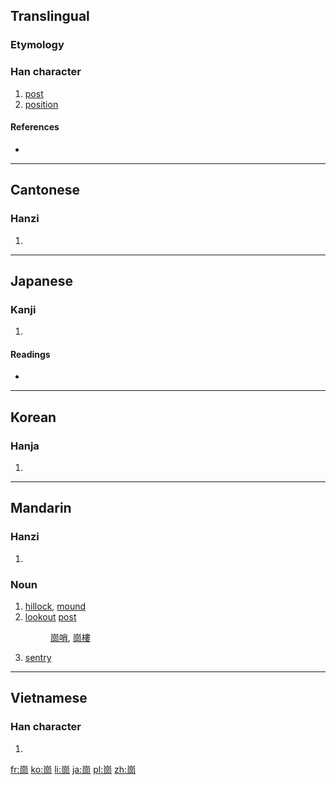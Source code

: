 {{also|岗|岡}}
==Translingual==

===Etymology===
{{Han compound|山|岡|c1=s|c2=p|t1=hill|ls=psc}}

===Han character===
{{Han char|rn=46|rad=山|as=08|sn=11|four=2222<sub>7</sub>|canj=山月廿山 (UBTU)|ids=⿱[[山]][[岡]]}}

# [[post]]
# [[position]]

====References====
* {{Han ref|kx=0314.100|dkj=08221|dj=0616.060|hdz=10780.070|uh=5D17|ud=23831|bh=B15E|bd=45406}}

----

==Cantonese==

===Hanzi===
{{yue-hanzi|jyut=[[gong1]]|y=gong1|sim=岗}}

# {{defn|lang=yue|sort=山08}}

----

==Japanese==

===Kanji===
{{ja-kanji|grade=|rs=山08}}

# {{defn|lang=ja|sort=山08}}

====Readings====
* {{ja-readings|on=[[こう]] (kō)|kun=[[おか]] (oka)}}

----

==Korean==

===Hanja===
{{ko-hanja|hangeul=강|rv=gang|mr=kang}}

# {{defn|lang=ko|sort=山08}}

----

==Mandarin==

===Hanzi===
{{cmn-hanzi|sim=岗|pin=[[gǎng]] ([[gang3]]), [[gāng]] ([[gang1]])|wg=kang<sup>3</sup>, kang<sup>1</sup>}}

# {{defn|lang=cmn|sort=山08}}

===Noun===
{{cmn-noun|t|sim=岗|pin=gǎng|pint=gang3|rs=山04}}

# [[hillock]], [[mound]]
# [[lookout]] [[post]]
#: [[崗哨]], [[崗樓]]
# [[sentry]]

----

==Vietnamese==

===Han character===
{{vi-hantu|[[cương]]|rs=山08}}

# {{defn|lang=vi|sort=山08}}

[[fr:崗]]
[[ko:崗]]
[[li:崗]]
[[ja:崗]]
[[pl:崗]]
[[zh:崗]]